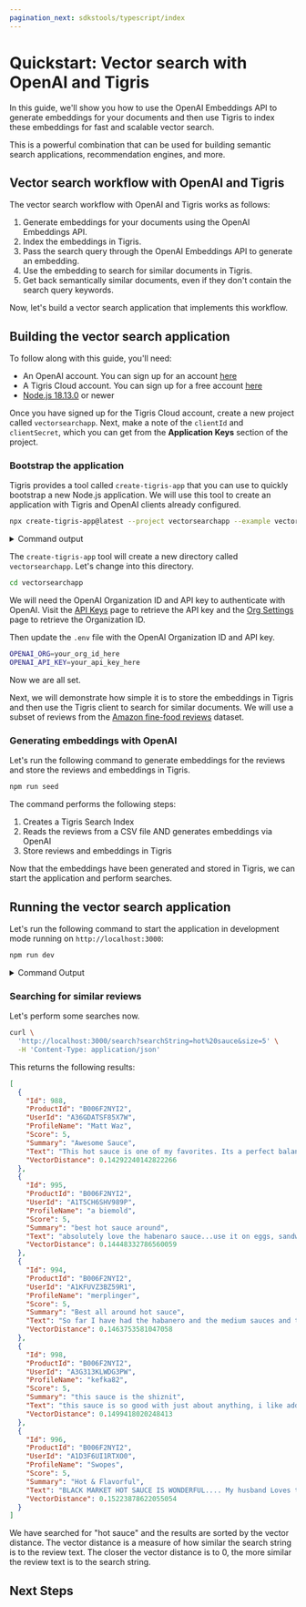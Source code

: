 ```yaml
---
pagination_next: sdkstools/typescript/index
---
```



# Quickstart: Vector search with OpenAI and Tigris

In this guide, we'll show you how to use the OpenAI Embeddings API to generate
embeddings for your documents and then use Tigris to index these embeddings
for fast and scalable vector search.

This is a powerful combination that can be used for building semantic search
applications, recommendation engines, and more.

## Vector search workflow with OpenAI and Tigris

The vector search workflow with OpenAI and Tigris works as follows:

1. Generate embeddings for your documents using the OpenAI Embeddings API.
2. Index the embeddings in Tigris.
3. Pass the search query through the OpenAI Embeddings API to generate an
   embedding.
4. Use the embedding to search for similar documents in Tigris.
5. Get back semantically similar documents, even if they don't contain the
   search query keywords.

Now, let's build a vector search application that implements this workflow.

## Building the vector search application

To follow along with this guide, you'll need:

- An OpenAI account. You can sign up for an account [here](https://platform.openai.com/)
- A Tigris Cloud account. You can sign up for a free account <a href={tigrisConfig.signupUrl}>here</a>
- [Node.js 18.13.0](https://nodejs.org/) or newer

Once you have signed up for the Tigris Cloud account, create a new project called `vectorsearchapp`.
Next, make a note of the `clientId` and `clientSecret`, which you can get from the **Application Keys**
section of the project.

### Bootstrap the application

Tigris provides a tool called `create-tigris-app` that you can use to quickly bootstrap a new Node.js
application. We will use this tool to create an application with Tigris and OpenAI clients already
configured.

```bash
npx create-tigris-app@latest --project vectorsearchapp --example vector-search-openai
```

<details>
<summary>Command output</summary>

```bash
Need to install the following packages:
  create-tigris-app@1.0.0-beta.17
Ok to proceed? (y) y
✔ What is the clientId? … client_id_here
✔ What is the clientSecret? … *******************************************************
Creating a new app in /Users/ovaistariq/projects/vectorsearchapp.

Downloading files for example vector-search-openai. This might take a moment.


Initializing project with template: vector-search-openai

Using npm.

Installing dependencies:
- @tigrisdata/core: ^1.0.0-beta.43
- csv-parse: ^5.3.6
- dotenv: ^16.0.3
- express: 4.18.2
- openai: ^3.2.1
- reflect-metadata: ^0.1.13
- zod: ^3.19.1


added 410 packages, and audited 411 packages in 12s

111 packages are looking for funding
  run `npm fund` for details

found 0 vulnerabilities
Initialized a git repository.


Success! Created vectorsearchapp at /Users/ovaistariq/projects/vectorsearchapp

Inside that directory, you can run several commands:

  npm run dev
    Starts the development server.

  npm run build
    Builds the app for production.

  npm start
    Runs the built app in production mode.

We suggest that you begin by typing:

  cd vectorsearchapp
  npm run dev

```

</details>

The `create-tigris-app` tool will create a new directory called `vectorsearchapp`. Let's
change into this directory.

```bash
cd vectorsearchapp
```

We will need the OpenAI Organization ID and API key to authenticate with OpenAI.
Visit the [API Keys](https://platform.openai.com/account/api-keys) page to retrieve the API key
and the [Org Settings](https://platform.openai.com/account/org-settings) page to retrieve
the Organization ID.

Then update the `.env` file with the OpenAI Organization ID and API key.

```bash
OPENAI_ORG=your_org_id_here
OPENAI_API_KEY=your_api_key_here
```

Now we are all set.

Next, we will demonstrate how simple it is to store the embeddings in Tigris and then use
the Tigris client to search for similar documents. We will use a subset of reviews from the
[Amazon fine-food reviews](https://www.kaggle.com/snap/amazon-fine-food-reviews) dataset.

### Generating embeddings with OpenAI

Let's run the following command to generate embeddings for the reviews and store the
reviews and embeddings in Tigris.

```bash
npm run seed
```

The command performs the following steps:

1. Creates a Tigris Search Index
2. Reads the reviews from a CSV file AND generates embeddings via OpenAI
3. Store reviews and embeddings in Tigris

Now that the embeddings have been generated and stored in Tigris, we can start the application
and perform searches.

## Running the vector search application

Let's run the following command to start the application in development mode running on `http://localhost:3000`:

```bash
npm run dev
```

<details>
<summary>Command Output</summary>

```bash
> vectorsearchapp@0.1.0 predev
> npm run setup


> vectorsearchapp@0.1.0 setup
> npx ts-node scripts/setup.ts

info - Using reflection to infer type of Review#ProductId
info - Using reflection to infer type of Review#UserId
info - Using reflection to infer type of Review#ProfileName
info - Using reflection to infer type of Review#Summary
info - Using reflection to infer type of Review#Text
info - Using reflection to infer type of Review#vector
info - Using Tigris at: api.preview.tigrisdata.cloud:443
Created index:
Setup complete ...

> vectorsearchapp@0.1.0 dev
> npx nodemon

[nodemon] 2.0.22
[nodemon] to restart at any time, enter `rs`
[nodemon] watching path(s): src/**/*
[nodemon] watching extensions: ts
[nodemon] starting `npx ts-node ./src/index.ts`
info - Using reflection to infer type of Review#ProductId
info - Using reflection to infer type of Review#UserId
info - Using reflection to infer type of Review#ProfileName
info - Using reflection to infer type of Review#Summary
info - Using reflection to infer type of Review#Text
info - Using reflection to infer type of Review#vector
info - Using Tigris at: api.preview.tigrisdata.cloud:443

🚀 Server ready at: http://localhost:3000 ⭐️

```

</details>

### Searching for similar reviews

Let's perform some searches now.

```bash
curl \
  'http://localhost:3000/search?searchString=hot%20sauce&size=5' \
  -H 'Content-Type: application/json'
```

This returns the following results:

```json
[
  {
    "Id": 988,
    "ProductId": "B006F2NYI2",
    "UserId": "A36GDATSF85X7W",
    "ProfileName": "Matt Waz",
    "Score": 5,
    "Summary": "Awesome Sauce",
    "Text": "This hot sauce is one of my favorites. Its a perfect balance of tasty and spicy. You can smell the flavors immediately when you open the bottle. A mix of garlic, habanero, and other spices. I put this on everything and tend to go through one bottle a week. I highly recommend this to anyone who likes hot sauce.",
    "VectorDistance": 0.14292240142822266
  },
  {
    "Id": 995,
    "ProductId": "B006F2NYI2",
    "UserId": "A1T5CH6SHV989P",
    "ProfileName": "a biemold",
    "Score": 5,
    "Summary": "best hot sauce around",
    "Text": "absolutely love the habenaro sauce...use it on eggs, sandwiches most anything for a good kick! have watched the progessing popularity of theis homegrown product...have nothing but the highes accolades for the chef and the product..get out there and try it!",
    "VectorDistance": 0.14448332786560059
  },
  {
    "Id": 994,
    "ProductId": "B006F2NYI2",
    "UserId": "A1KFUVZ3BZ59R1",
    "ProfileName": "merplinger",
    "Score": 5,
    "Summary": "Best all around hot sauce",
    "Text": "So far I have had the habanero and the medium sauces and they were amazing. My fiance and I use them nearly daily and I just picked up 3 more. It goes really well on all sorts of dishes to add the extra kick.<br /><br />The sauce itself lasts a lot longer than it appears. It is thick and a bottle will last us a couple of weeks of heavy use. We love to use it for breakfast on eggs or in burritos and for dinners or soups for added spice.",
    "VectorDistance": 0.1463753581047058
  },
  {
    "Id": 998,
    "ProductId": "B006F2NYI2",
    "UserId": "A3G313KLWDG3PW",
    "ProfileName": "kefka82",
    "Score": 5,
    "Summary": "this sauce is the shiznit",
    "Text": "this sauce is so good with just about anything, i like adding it to asian food or anything with egg or noodles, it has a good burn with a strong flavor. im hoping to see some of the other flavors like the pineapple experiment on here soon. buy it you wont regret it",
    "VectorDistance": 0.1499418020248413
  },
  {
    "Id": 996,
    "ProductId": "B006F2NYI2",
    "UserId": "A1D3F6UI1RTXO0",
    "ProfileName": "Swopes",
    "Score": 5,
    "Summary": "Hot & Flavorful",
    "Text": "BLACK MARKET HOT SAUCE IS WONDERFUL.... My husband Loves this Habenero sauce, its very very flavorful with a nice kick to it. I in fact love the medium sauce- the taste is so yummy with a bit of zing behind it. We used it for everything and you can use it with any meal.<br /><br />I like the fact that there are so many different levels of spicyness. We love the medium & habenero. Kind of like a \"HIS & HERS package\". Thank you for your hard work guys! Keep up the hard work.",
    "VectorDistance": 0.15223878622055054
  }
]
```

We have searched for "hot sauce" and the results are sorted by the vector distance. The
vector distance is a measure of how similar the search string is to the review text. The
closer the vector distance is to 0, the more similar the review text is to the search
string.

## Next Steps

<QuickstartFooter />
